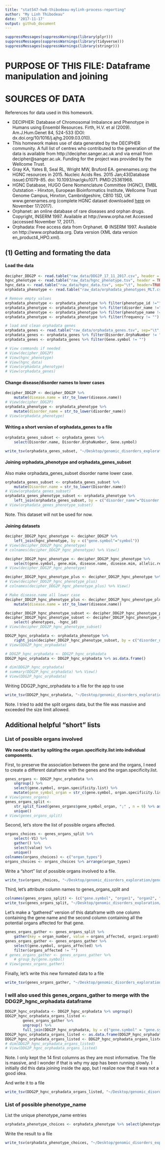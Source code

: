 ```yaml
---
title: "stat547-hw8-thibodeau-mylinh-process-reporting"
author: "My Linh Thibodeau"
date: '2017-11-17'
output: github_document
---
```


```r
suppressMessages(suppressWarnings(library(plyr)))
suppressMessages(suppressWarnings(library(tidyverse)))
suppressMessages(suppressWarnings(library(stringr)))
```

# PURPOSE OF THIS FILE: Dataframe manipulation and joining

# SOURCES OF DATA

References for data used in this homework.

* DECIPHER: Database of Chromosomal Imbalance and Phenotype in Humans using Ensembl Resources. Firth, H.V. et al (2009). Am.J.Hum.Genet 84, 524-533 (DOI: dx.doi.org/10/1016/j.ajhg.2009.03.010). 
* This homework makes use of data generated by the DECIPHER community. A full list of centres who contributed to the generation of the data is available from http://decipher.sanger.ac.uk and via email from decipher@sanger.ac.uk. Funding for the project was provided by the Wellcome Trust.
* Gray KA, Yates B, Seal RL, Wright MW, Bruford EA. genenames.org: the HGNC resources in 2015. Nucleic Acids Res. 2015 Jan;43(Database issue):D1079-85. doi: 10.1093/nar/gku1071. PMID:25361968. 
* HGNC Database, HUGO Gene Nomenclature Committee (HGNC), EMBL Outstation - Hinxton, European Bioinformatics Institute, Wellcome Trust Genome Campus, Hinxton, Cambridgeshire, CB10 1SD, UK www.genenames.org (complete HGNC dataset downloaded [here](https://www.genenames.org/cgi-bin/statistics) on November 17/2017).
* Orphanet: an online database of rare diseases and orphan drugs. Copyright, INSERM 1997. Available at http://www.orpha.net Accessed (accessed November 17, 2017).
* Orphadata: Free access data from Orphanet. © INSERM 1997. Available on http://www.orphadata.org. Data version (XML data version en_product4_HPO.xml).


## (1) Getting and formating the data

#### Load the data

```r
decipher_DDG2P <- read.table("raw_data/DDG2P_17_11_2017.csv", header = TRUE, sep =",")
hgnc_phenotype <- read.table("raw_data/hgnc_phenotype.tsv", header = TRUE, sep="\t")
hgnc_data <- read.table("raw_data/hgnc_data.tsv", sep="\t", header=TRUE, fill=TRUE)
orphadata_phenotype <- read.table("raw_data/orphadata_phenotypes_MLT.csv", sep=",", header = TRUE, strip.white = TRUE, row.names=NULL, fill=TRUE, colClasses = c("phenotype_id"= "character", "disorder_name" = "character", "phenotype_name" = "character", "frequency" = "character")) %>% select(phenotype_id, disorder_name, phenotype_name, frequency)

# Remove empty values
orphadata_phenotype <- orphadata_phenotype %>% filter(phenotype_id !="")
orphadata_phenotype <- orphadata_phenotype %>% filter(disorder_name !="")
orphadata_phenotype <- orphadata_phenotype %>% filter(phenotype_name != "")
orphadata_phenotype <- orphadata_phenotype %>% filter(frequency != "")

# load and clean orphadata genes
orphadata_genes <- read.table("raw_data/orphadata_genes.tsv", sep="\t", header=TRUE, fill= TRUE)
orphadata_genes <- orphadata_genes %>% filter(Disorder.OrphaNumber != "")
orphadata_genes <- orphadata_genes %>% filter(Gene.symbol != "")

# View commands if needed
# View(decipher_DDG2P)
# View(hgnc_phenotype)
# View(hgnc_data)
# View(orphadata_phenotype)
# View(orphadata_genes)
```

#### Change disease/disorder names to lower cases 

```r
decipher_DDG2P <- decipher_DDG2P %>%
	mutate(disease.name = str_to_lower(disease.name))
# View(decipher_DDG2P)
orphadata_phenotype <- orphadata_phenotype %>%
	mutate(disorder_name = str_to_lower(disorder_name))
# View(orphadata_phenotype)
```

#### Writing a short version of orphadata_genes to a file

```r
orphadata_genes_subset <- orphadata_genes %>%
	select(Disorder.name, Disorder.OrphaNumber, Gene.symbol)
```

```r
write_tsv(orphadata_genes_subset, "~/Desktop/genomic_disorders_exploration/genomic_disorders_exploration/data/orphadata_genes_subset.tsv")
```


#### Joining orphadata_phenotype and orphadata_genes_subset

Also make orphadata_genes_subset disorder name lower case.
```r
orphadata_genes_subset <- orphadata_genes_subset %>%
	mutate(Disorder.name = str_to_lower(Disorder.name))
# View(orphadata_genes_subset)
orphadata_genes_phenotype_subset <- orphadata_phenotype %>% 
	left_join(orphadata_genes_subset, by = c("disorder_name"="Disorder.name"))
# View(orphadata_genes_phenotype_subset)
```
Note. This dataset will not be used for now.

#### Joining datasets

```r
decipher_DDG2P_hgnc_phenotype <- decipher_DDG2P %>% 
	left_join(hgnc_phenotype, by = c("gene.symbol"="symbol"))
# View(decipher_DDG2P_hgnc_phenotype)
# colnames(decipher_DDG2P_hgnc_phenotype) %>% View()

decipher_DDG2P_hgnc_phenotype <- decipher_DDG2P_hgnc_phenotype %>%
	select(gene.symbol, gene.mim, disease.name, disease.mim, allelic.requirement, DDD.category, mutation.consequence, phenotypes, organ.specificity.list, mutation.consequence, hgnc.id)
# View(decipher_DDG2P_hgnc_phenotype)

decipher_DDG2P_hgnc_phenotype_plus <- decipher_DDG2P_hgnc_phenotype %>% left_join(hgnc_data, by = c("gene.symbol"="symbol"))
# View(decipher_DDG2P_hgnc_phenotype_plus)
# colnames(decipher_DDG2P_hgnc_phenotype_plus) %>% View()

# Make disease.name all lower case
decipher_DDG2P_hgnc_phenotype_plus <- decipher_DDG2P_hgnc_phenotype_plus %>%
	mutate(disease.name = str_to_lower(disease.name))

decipher_DDG2P_hgnc_phenotype_subset <- decipher_DDG2P_hgnc_phenotype_plus[1:22]
decipher_DDG2P_hgnc_phenotype_subset <- decipher_DDG2P_hgnc_phenotype_subset %>%
	select(-phenotypes, -hgnc_id)
# View(decipher_DDG2P_hgnc_phenotype_subset) 

DDG2P_hgnc_orphadata <- orphadata_phenotype %>%
	right_join(decipher_DDG2P_hgnc_phenotype_subset, by = c("disorder_name" = "disease.name")) 
# View(DDG2P_hgnc_orphadata)

# DDG2P_hgnc_orphadata <- DDG2P_hgnc_orphadata
DDG2P_hgnc_orphadata <- DDG2P_hgnc_orphadata %>% as.data.frame()

# dim(DDG2P_hgnc_orphadata)
# summary(DDG2P_hgnc_orphadata) %>% View()
# View(DDG2P_hgnc_orphadata)
```

Writing DDG2P_hgnc_orphadata to a file for the app to use

```r
write_tsv(DDG2P_hgnc_orphadata, "~/Desktop/genomic_disorders_exploration/genomic_disorders_exploration/data/DDG2P_hgnc_orphadata.tsv")
```
Note. I tried to add the split organs data, but the file was massive and exceeded the size limit allowed.


## Additional helpful "short" lists

### List of possible organs involved

**We need to start by spliting the organ.specificity.list into individual components.**

First, to preserve the association between the gene and the organs, I need to create a different dataframe with the genes and the organ.specificity.list. 

```r
genes_organs <- DDG2P_hgnc_orphadata %>%
	ungroup() %>%
 	select(gene.symbol, organ.specificity.list) %>%
	mutate(gene_symbol_organ = str_c(gene.symbol, organ.specificity.list, sep=";"))
# View(genes_organs)
genes_organs_split <- 
	str_split_fixed(genes_organs$gene_symbol_organ, ";" , n = 9) %>% as.data.frame() %>%
	unique()
# View(genes_organs_split)
```


Second, let's store the list of possible organs affected.
```r
organs_choices <- genes_organs_split %>%
	select(-V1) %>%
	gather() %>%
	select(value) %>%
	unique()
colnames(organs_choices) <- c("organ_types")
organs_choices <- organs_choices %>% arrange(organ_types)
```

Write a "short" list of possible organs involved to a file.
```r
write_tsv(organs_choices, "~/Desktop/genomic_disorders_exploration/genomic_disorders_exploration/data/organs_choices.tsv")
```

Third, let's attribute column names to genes_organs_split and 
```r
colnames(genes_organs_split) <- (c("gene.symbol", "organ1", "organ2", "organ3", "organ4", "organ5", "organ6", "organ7", "organ8")) 
write_tsv(genes_organs_split, "~/Desktop/genomic_disorders_exploration/genomic_disorders_exploration/data/genes_organs_split.tsv")
```

Let's make a "gathered" version of this dataframe with one column containing the gene name and the second column containing all the potential organs affected for that gene.
```r
genes_organs_gather <- genes_organs_split %>%
	gather(key = organ_number, value = organs_affected, organ1:organ8)
genes_organs_gather <- genes_organs_gather %>%
	select(gene.symbol, organs_affected) %>%
	filter(organs_affected != "")
# genes_organs_gather <- genes_organs_gather %>% 
	# group_by(gene.symbol)
# View(genes_organs_gather)
```

Finally, let's write this new formated data to a file
```r
write_tsv(genes_organs_gather, "~/Desktop/genomic_disorders_exploration/genomic_disorders_exploration/data/genes_organs_gather.tsv")
```

### I will also used this genes_organs_gather to merge with the DDG2P_hgnc_orphadata dataframe


```r
DDG2P_hgnc_orphadata <- DDG2P_hgnc_orphadata %>% ungroup()
DDG2P_hgnc_orphadata_organs_listed <-
		genes_organs_gather %>%
		ungroup() %>%
		full_join(DDG2P_hgnc_orphadata, by = c("gene.symbol" = "gene.symbol"))
DDG2P_hgnc_orphadata_organs_listed <- as.data.frame(DDG2P_hgnc_orphadata_organs_listed)
DDG2P_hgnc_orphadata_organs_listed <- DDG2P_hgnc_orphadata_organs_listed[1:14]
# dim(DDG2P_hgnc_orphadata_organs_listed)
# View(DDG2P_hgnc_orphadata_organs_listed)
```
Note. I only kept the 14 first columns as they are most informative. The file is massive, and I wonder if that is why my app has been running slowly. I initially did this data joining inside the app, but I realize now that it was not a good idea.

And write it to a file
```r
write_tsv(DDG2P_hgnc_orphadata_organs_listed, "~/Desktop/genomic_disorders_exploration/genomic_disorders_exploration/data/DDG2P_hgnc_orphadata_organs_listed.tsv")
```

### List of possible phenotype_name

List the unique phenotype_name entries
```r
orphadata_phenotype_choices <- orphadata_phenotype %>% select(phenotype_name) %>% unique() 
```

Write the result to a file
```r
write_tsv(orphadata_phenotype_choices, "~/Desktop/genomic_disorders_exploration/genomic_disorders_exploration/data/orphadata_phenotype_choices.tsv")
```


